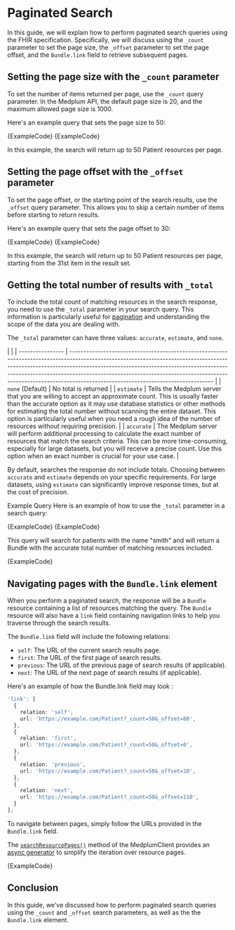 
# Paginated Search

In this guide, we will explain how to perform paginated search queries using the FHIR specification. Specifically, we will discuss using the `_count` parameter to set the page size, the `_offset` parameter to set the page offset, and the `Bundle.link` field to retrieve subsequent pages.

## Setting the page size with the `_count` parameter

To set the number of items returned per page, use the `_count` query parameter. In the Medplum API, the default page size is 20, and the maximum allowed page size is 1000.

Here's an example query that sets the page size to 50:

<Tabs groupId="language">
  <TabItem value="ts" label="TypeScript">
    <MedplumCodeBlock language="ts" selectBlocks="searchCount">
      {ExampleCode}
    </MedplumCodeBlock>
  </TabItem>
  <TabItem value="curl" label="cURL">
    <MedplumCodeBlock language="bash" selectBlocks="searchCountCurl">
      {ExampleCode}
    </MedplumCodeBlock>
  </TabItem>
</Tabs>

In this example, the search will return up to 50 Patient resources per page.

## Setting the page offset with the `_offset` parameter

To set the page offset, or the starting point of the search results, use the `_offset` query parameter. This allows you to skip a certain number of items before starting to return results.

Here's an example query that sets the page offset to 30:

<Tabs groupId="language">
  <TabItem value="ts" label="TypeScript">
    <MedplumCodeBlock language="ts" selectBlocks="searchOffset">
      {ExampleCode}
    </MedplumCodeBlock>
  </TabItem>
  <TabItem value="curl" label="cURL">
    <MedplumCodeBlock language="bash" selectBlocks="searchOffsetCurl">
      {ExampleCode}
    </MedplumCodeBlock>
  </TabItem>
</Tabs>

In this example, the search will return up to 50 Patient resources per page, starting from the 31st item in the result set.

## Getting the total number of results with `_total`

To include the total count of matching resources in the search response, you need to use the `_total` parameter in your search query. This information is particularly useful for [pagination](./paginated-search) and understanding the scope of the data you are dealing with.

The `_total` parameter can have three values: `accurate`, `estimate`, and `none`.

|                  |
| ---------------- | --------------------------------------------------------------------------------------------------------------------------------------------------------------------------------------------------------------------------------------------------------------------------------------------------------------------------------------------------------------------------- |
| `none` (Default) | No total is returned                                                                                                                                                                                                                                                                                                                                                        |
| `estimate`       | Tells the Medplum server that you are willing to accept an approximate count. This is usually faster than the accurate option as it may use database statistics or other methods for estimating the total number without scanning the entire dataset. This option is particularly useful when you need a rough idea of the number of resources without requiring precision. |
| `accurate`       | The Medplum server will perform additional processing to calculate the exact number of resources that match the search criteria. This can be more time-consuming, especially for large datasets, but you will receive a precise count. Use this option when an exact number is crucial for your use case.                                                                   |

By default, searches the response do not include totals. Choosing between `accurate` and `estimate` depends on your specific requirements. For large datasets, using `estimate` can significantly improve response times, but at the cost of precision.

Example Query
Here is an example of how to use the `_total` parameter in a search query:

<Tabs>
  <TabItem value="ts" label="TypeScript">
    <MedplumCodeBlock language="ts" selectBlocks="searchTotal">
      {ExampleCode}
    </MedplumCodeBlock>
  </TabItem>
  <TabItem value="curl" label="cURL">
    <MedplumCodeBlock language="bash" selectBlocks="searchTotalCurl">
      {ExampleCode}
    </MedplumCodeBlock>
  </TabItem>
</Tabs>

This query will search for patients with the name "smith" and will return a Bundle with the accurate total number of matching resources included.

<MedplumCodeBlock language="ts" selectBlocks="searchTotalResult">
  {ExampleCode}
</MedplumCodeBlock>

## Navigating pages with the `Bundle.link` element

When you perform a paginated search, the response will be a `Bundle` resource containing a list of resources matching the query. The `Bundle` resource will also have a `link` field containing navigation links to help you traverse through the search results.

The `Bundle.link` field will include the following relations:

- `self`: The URL of the current search results page.
- `first`: The URL of the first page of search results.
- `previous`: The URL of the previous page of search results (if applicable).
- `next`: The URL of the next page of search results (if applicable).

Here's an example of how the Bundle.link field may look :

```typescript
'link': [
  {
    relation: 'self',
    url: 'https://example.com/Patient?_count=50&_offset=60',
  },
  {
    relation: 'first',
    url: 'https://example.com/Patient?_count=50&_offset=0',
  },
  {
    relation: 'previous',
    url: 'https://example.com/Patient?_count=50&_offset=10',
  },
  {
    relation: 'next',
    url: 'https://example.com/Patient?_count=50&_offset=110',
  }
];
```

To navigate between pages, simply follow the URLs provided in the `Bundle.link` field.

The [`searchResourcePages()`](/docs/sdk/classes/MedplumClient#searchresourcepages) method of the MedplumClient provides an [async generator](https://developer.mozilla.org/en-US/docs/Web/JavaScript/Reference/Global_Objects/AsyncGenerator) to simplify the iteration over resource pages.

<MedplumCodeBlock language="ts" selectBlocks="paginatedSearch">
  {ExampleCode}
</MedplumCodeBlock>

## Conclusion

In this guide, we've discussed how to perform paginated search queries using the `_count` and `_offset` search parameters, as well as the the `Bundle.link` element.
